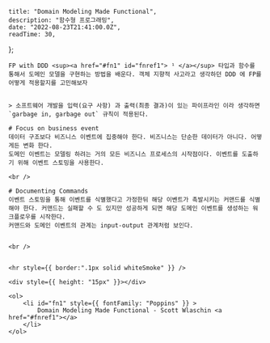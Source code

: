
    title: "Domain Modeling Made Functional",
    description: "함수형 프로그래밍",
    date: "2022-08-23T21:41:00.0Z",
    readTime: 30,
};


<div style={{ marginTop: "4rem", fontFamily: "Recoleta, NotoSansKR-Thin, MalgunGothic", fontSize: '11pt', lineHeight: '22pt', letterSpacing: '.8px'}}>

    FP with DDD <sup><a href="#fn1" id="fnref1"> ¹ </a></sup> 타입과 함수를 통해서 도메인 모델을 구현하는 방법을 배운다. 객체 지향적 사고라고 생각하던 DDD 에 FP를 어떻게 적용할지를 고민해보자


    > 소프트웨어 개발을 입력(요구 사항) 과 출력(최종 결과)이 있는 파이프라인 이라 생각하면 `garbage in, garbage out` 규칙이 적용된다.

    # Focus on business event
    데이터 구조보다 비즈니스 이벤트에 집중해야 한다. 비즈니스는 단순한 데이터가 아니다. 어떻게든 변화 한다.
    도메인 이벤트는 모델링 하려는 거의 모든 비즈니스 프로세스의 시작점이다. 이벤트를 도출하기 위해 이벤트 스토밍을 사용한다.

    <br />

    # Documenting Commands
    이벤트 스토밍을 통해 이벤트를 식별했다고 가정한뒤 해당 이벤트가 촉발시키는 커맨드를 식별해야 한다. 커맨드는 실패할 수 도 있지만 성공하게 되면 해당 도메인 이벤트를 생성하는 워크플로우를 시작한다.
    커맨드와 도메인 이벤트의 관계는 input-output 관계처럼 보인다.


    <br />


    <hr style={{ border:".1px solid whiteSmoke" }} />

    <div style={{ height: "15px" }}></div>

    <ol>
        <li id="fn1" style={{ fontFamily: "Poppins" }} >
            Domain Modeling Made Functional - Scott Wlaschin <a href="#fnref1"></a>
        </li>
    </ol>

</div>
